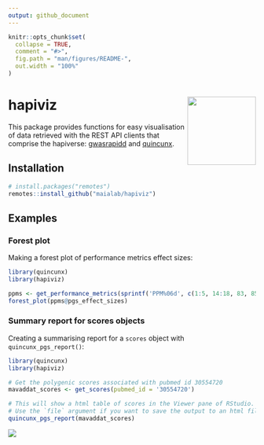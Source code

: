 ```yaml
---
output: github_document
---
```


<!-- README.md is generated from README.Rmd. Please edit that file -->

```r
knitr::opts_chunk$set(
  collapse = TRUE,
  comment = "#>",
  fig.path = "man/figures/README-",
  out.width = "100%"
)
```

# hapiviz <img src='man/figures/logo.svg' align="right" height="139" />

<!-- badges: start -->
<!-- badges: end -->

This package provides functions for easy visualisation of data retrieved with
the REST API clients that comprise the hapiverse:
[gwasrapidd](https://github.com/ramiromagno/gwasrapidd) and
[quincunx](https://github.com/maialab/quincunx).

## Installation

``` r
# install.packages("remotes")
remotes::install_github("maialab/hapiviz")
```

## Examples

### Forest plot

Making a forest plot of performance metrics effect sizes:

```r
library(quincunx)
library(hapiviz)

ppms <- get_performance_metrics(sprintf('PPM%06d', c(1:5, 14:18, 83, 85)))
forest_plot(ppms@pgs_effect_sizes)
```

### Summary report for scores objects

Creating a summarising report for a `scores` object with `quincunx_pgs_report()`:

```r
library(quincunx)
library(hapiviz)

# Get the polygenic scores associated with pubmed id 30554720
mavaddat_scores <- get_scores(pubmed_id = '30554720')

# This will show a html table of scores in the Viewer pane of RStudio.
# Use the `file` argument if you want to save the output to an html file.
quincunx_pgs_report(mavaddat_scores)
```

<img src='man/figures/README-pgs_report_snap.png' align="center"/>
